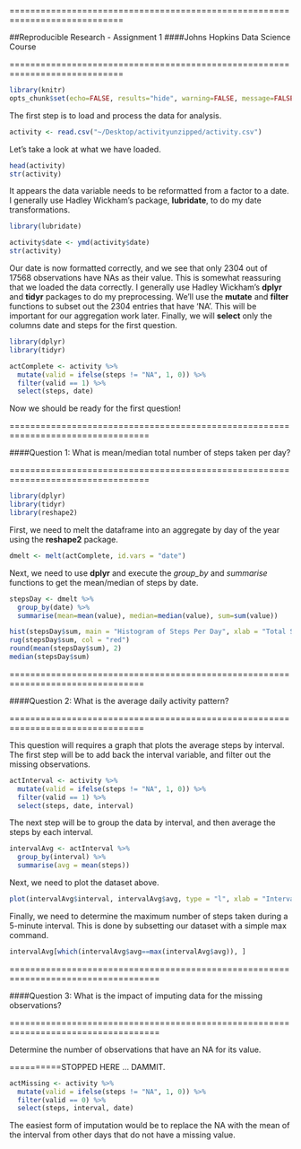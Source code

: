 ============================================================================

##Reproducible Research - Assignment 1 
####Johns Hopkins Data Science Course

============================================================================

```r
library(knitr)
opts_chunk$set(echo=FALSE, results="hide", warning=FALSE, message=FALSE)
```

The first step is to load and process the data for analysis.

```r
activity <- read.csv("~/Desktop/activityunzipped/activity.csv")
```

Let's take a look at what we have loaded. 

```r
head(activity)
str(activity)
```

It appears the data variable needs to be reformatted from a factor to a date. I generally use Hadley Wickham's package, **lubridate**, to do my date transformations. 

```r
library(lubridate)
```

```r
activity$date <- ymd(activity$date)
str(activity)
```

Our date is now formatted correctly, and we see that only 2304 out of 17568 observations have NAs as their value. This is somewhat reassuring that we loaded the data correctly. I generally use Hadley Wickham's **dplyr** and **tidyr** packages to do my preprocessing. We'll use the **mutate** and **filter** functions to subset out the 2304 entries that have 'NA'. This will be important for our aggregation work later. Finally, we will **select** only the columns date and steps for the first question.

```r
library(dplyr)
library(tidyr)
```

```r
actComplete <- activity %>%
  mutate(valid = ifelse(steps != "NA", 1, 0)) %>%
  filter(valid == 1) %>%
  select(steps, date)
```

Now we should be ready for the first question! 

=================================================================================

####Question 1: What is mean/median total number of steps taken per day?

=================================================================================

```r
library(dplyr)
library(tidyr)
library(reshape2)
```

First, we need to melt the dataframe into an aggregate by day of the year using the **reshape2** package.
```r
dmelt <- melt(actComplete, id.vars = "date")
```

Next, we need to use **dplyr** and execute the *group_by* and *summarise* functions to get the mean/median of steps by date.

```r
stepsDay <- dmelt %>% 
  group_by(date) %>%
  summarise(mean=mean(value), median=median(value), sum=sum(value))
```

```r
hist(stepsDay$sum, main = "Histogram of Steps Per Day", xlab = "Total Steps")
rug(stepsDay$sum, col = "red")
round(mean(stepsDay$sum), 2)
median(stepsDay$sum)
```

================================================================================

####Question 2: What is the average daily activity pattern?

================================================================================

This question will requires a graph that plots the average steps by interval. The first step will be to add back the interval variable, and filter out the missing observations.

```r
actInterval <- activity %>%
  mutate(valid = ifelse(steps != "NA", 1, 0)) %>%
  filter(valid == 1) %>%
  select(steps, date, interval)
```

The next step will be to group the data by interval, and then average the steps by each interval.

```r
intervalAvg <- actInterval %>% 
  group_by(interval) %>%
  summarise(avg = mean(steps))
```

Next, we need to plot the dataset above.

```r
plot(intervalAvg$interval, intervalAvg$avg, type = "l", xlab = "Interval", ylab = "Average Steps")
```

Finally, we need to determine the maximum number of steps taken during a 5-minute interval. This is done by subsetting our dataset with a simple max command.

```r
intervalAvg[which(intervalAvg$avg==max(intervalAvg$avg)), ]
```

===================================================================================

####Question 3: What is the impact of imputing data for the missing observations?

===================================================================================

Determine the number of observations that have an NA for its value.

==========STOPPED HERE ... DAMMIT.

```r
actMissing <- activity %>%
  mutate(valid = ifelse(steps != "NA", 1, 0)) %>%
  filter(valid == 0) %>%
  select(steps, interval, date)
```

The easiest form of imputation would be to replace the NA with the mean of the interval from other days that do not have a missing value.


